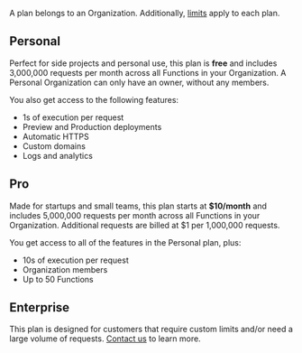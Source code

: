 A plan belongs to an Organization. Additionally, [limits](/cloud/limits) apply to each plan.

## Personal

Perfect for side projects and personal use, this plan is **free** and includes 3,000,000 requests per month across all Functions in your Organization. A Personal Organization can only have an owner, without any members.

You also get access to the following features:

- 1s of execution per request
- Preview and Production deployments
- Automatic HTTPS
- Custom domains
- Logs and analytics

## Pro

Made for startups and small teams, this plan starts at **$10/month** and includes 5,000,000 requests per month across all Functions in your Organization. Additional requests are billed at $1 per 1,000,000 requests.

You get access to all of the features in the Personal plan, plus:

- 10s of execution per request
- Organization members
- Up to 50 Functions

## Enterprise

This plan is designed for customers that require custom limits and/or need a large volume of requests. [Contact us](mailto:contact@lagon.app) to learn more.
